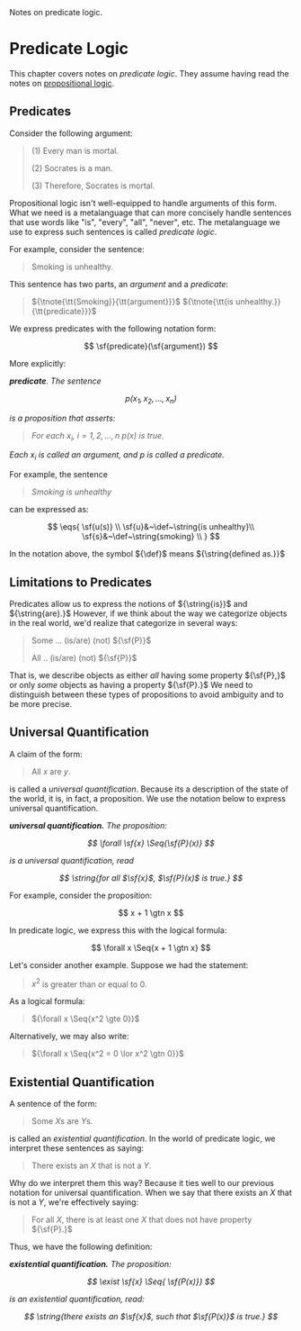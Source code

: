 <head>
	<title>Perdicate Logic</title>
	<description>Notes on predicate logic.</description>
</head>

# Predicate Logic

This chapter covers notes on _predicate logic_. They assume having read the
notes on [propositional logic](propositional-logic).

## Predicates

Consider the following argument:

> (1) Every man is mortal.
>
> (2) Socrates is a man.
>
> (3) Therefore, Socrates is mortal.

Propositional logic isn't well-equipped to handle arguments of this form. What
we need is a metalanguage that can more concisely handle sentences that use
words like "is", "every", "all", "never", etc. The metalanguage we use to
express such sentences is called _predicate logic_.

For example, consider the sentence:

> Smoking is unhealthy.

This sentence has two parts, an _argument_ and a _predicate_:

> ${\tnote{\tt{Smoking}}{\tt{argument}}}$  ${\tnote{\tt{is unhealthy.}}{\tt{predicate}}}$

We express predicates with the following notation form:

$$
	\sf{predicate}(\sf{argument})
$$

More explicitly:

<dfn>

__predicate__. The sentence

$$
	p(x_1,x_2,\ldots,x_n)
$$

is a _proposition_ that asserts:

> For each ${x_i,~i=1,2,\ldots,n}$ ${p(x)}$ is true.

Each ${x_i}$ is called an _argument_, and ${p}$ is called a _predicate_.

</dfn>

For example, the sentence

> _Smoking is unhealthy_

can be expressed as:

$$
	\eqs{
		\sf{u(s)} \\
		\sf{u}&~\def~\string{is unhealthy}\\
		\sf{s}&~\def~\string{smoking} \\
	}
$$

In the notation above, the symbol ${\def}$ means ${\string{defined as.}}$

## Limitations to Predicates

Predicates allow us to express the notions of ${\string{is}}$ and
${\string{are}.}$ However, if we think about the way we categorize objects in
the real world, we'd realize that categorize in several ways:

> Some ... (is/are) (not) ${\sf{P}}$
>
> All .. (is/are) (not) ${\sf{P}}$

That is, we describe objects as either _all_ having some property ${\sf{P},}$ or
only _some_ objects as having a property ${\sf{P}.}$ We need to distinguish
between these types of propositions to avoid ambiguity and to be more precise.

## Universal Quantification

A claim of the form:

> All ${x}$ are ${y.}$

is called a _universal quantification_. Because its a description of the state
of the world, it is, in fact, a proposition. We use the notation below to
express universal quantification.

<dfn>

__universal quantification.__ The proposition:

$$
	\forall \sf{x} \Seq{\sf{P}(x)}
$$

is a _universal quantification_, read

$$
	\string{for all $\sf{x}$, $\sf{P}(x)$ is true.}
$$

</dfn>

For example, consider the proposition:

$$
	x + 1 \gtn x
$$

In predicate logic, we express this with the logical formula:

$$
	\forall x \Seq{x + 1 \gtn x}
$$

Let's consider another example. Suppose we had the statement:

> ${x^2}$ is greater than or equal to ${0.}$

As a logical formula:

> ${\forall x \Seq{x^2 \gte 0}}$

Alternatively, we may also write:

> ${\forall x \Seq{x^2 = 0 \lor x^2 \gtn 0}}$

## Existential Quantification

A sentence of the form:

> Some ${X}$s are ${Y}$s.

is called an _existential quantification_. In the world of predicate logic, we
interpret these sentences as saying:

> There exists an ${X}$ that is not a ${Y.}$

Why do we interpret them this way? Because it ties well to our previous notation
for universal quantification. When we say that there exists an ${X}$ that is not
a ${Y,}$ we're effectively saying:

> For all ${X}$, there is at least one ${X}$ that does not have property ${\sf{P}.}$

Thus, we have the following definition:

<dfn>

__existential quantification.__ The proposition:

$$
	\exist \sf{x} \Seq{ \sf{P(x)}}
$$

is an _existential quantification_, read:

$$
	\string{there exists an $\sf{x}$, such that $\sf{P(x)}$ is true.}
$$

</dfn>

